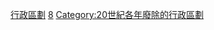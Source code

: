 {{Cat topic in year| topic=廢除的行政區劃|year=1958}}
[[Category:1958年廢除|行政區劃]]
[[Category:1950年代廢除的行政區劃|8]]
[[Category:20世紀各年廢除的行政區劃|Category:20世紀各年廢除的行政區劃]]
